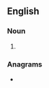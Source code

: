 {{also|shotguns}}
==English==

===Noun===
{{head|en|noun form}}

# {{plural of|en|shot-gun}}

===Anagrams===
* {{anagrams|en|a=ghnosstu|gunshots|unghosts}}